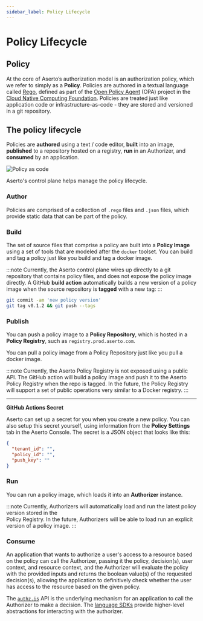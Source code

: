 ```yaml
---
sidebar_label: Policy Lifecycle
---
```


# Policy Lifecycle

## Policy 

At the core of Aserto’s authorization model is an authorization policy, which we refer to simply 
as a **Policy**. Policies are authored in a textual language called [Rego](https://www.openpolicyagent.org/docs/latest/policy-language/),
defined as part of the [Open Policy Agent](https://www.openpolicyagent.org/) (OPA) project in the 
[Cloud Native Computing Foundation](https://www.cncf.io/). Policies are treated just like application code or 
infrastructure-as-code - they are stored and versioned in a git repository.

## The policy lifecycle

Policies are **authored** using a text / code editor, **built** into an image, **published** to a repository hosted on 
a registry, **run** in an Authorizer, and **consumed** by an application.

![Policy as code](/policy-as-code.png)

Aserto's control plane helps manage the policy lifecycle.

### Author

Policies are comprised of a collection of `.rego` files and `.json` files, which provide static data that 
can be part of the policy.

### Build 

The set of source files that comprise a policy are built into a **Policy Image** using a set of tools that 
are modeled after the `docker` toolset.  You can build and tag a policy just like you build and tag a docker image.

:::note
Currently, the Aserto control plane wires up directly to a git repository that contains policy files, and 
does not expose the policy image directly. A GitHub **build action** automatically builds a new version of 
a policy image when the source repository is **tagged** with a new tag:
:::

```bash
git commit -am 'new policy version'
git tag v0.1.2 && git push --tags
```

### Publish 

You can push a policy image to a **Policy Repository**, which is hosted in a **Policy Registry**, such as `registry.prod.aserto.com`.

You can pull a policy image from a Policy Repository just like you pull a docker image.

:::note
Currently, the Aserto Policy Registry is not exposed using a public API. The GitHub action will build 
a policy image and push it to the Aserto Policy Registry when the repo is tagged. In the future, the Policy 
Registry will support a set of public operations very similar to a Docker registry.
:::

---

**GitHub Actions Secret**

Aserto can set up a secret for you when you create a new policy.
You can also setup this secret yourself, using information from the **Policy Settings** tab in the Aserto Console.
The secret is a JSON object that looks like this:

```json
{
  "tenant_id": "",
  "policy_id": "",
  "push_key": ""
}
```

### Run

You can run a policy image, which loads it into an **Authorizer** instance.  

:::note
Currently, Authorizers will automatically load and run the latest policy version stored in the  
Policy Registry. In the future, Authorizers will be able to load run an explicit version of a policy image.
:::

### Consume

An application that wants to authorize a user's access to a resource based on the policy can call the Authorizer, 
passing it the policy, decision(s), user context, and resource context, and the Authorizer will evaluate the 
policy with the provided inputs and returns the boolean value(s) of the requested decision(s), allowing the 
application to definitively check whether the user has access to the resource based on the given policy.

The [`authz.is`](/authorizer-guide/is) API is the underlying mechanism for an application to call the 
Authorizer to make a decision. The [language SDKs](/software-development-kits/sdks) provide higher-level abstractions for interacting 
with the authorizer.
